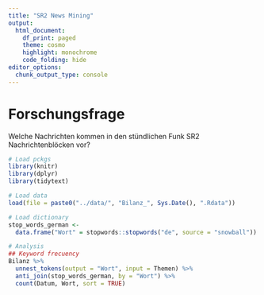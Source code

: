 ```yaml
---
title: "SR2 News Mining"
output:
  html_document:
    df_print: paged
    theme: cosmo
    highlight: monochrome
    code_folding: hide
editor_options: 
  chunk_output_type: console
---
```


# Forschungsfrage
Welche Nachrichten kommen in den stündlichen Funk SR2 Nachrichtenblöcken vor? 

```r
# Load pckgs
library(knitr)
library(dplyr)
library(tidytext)

# Load data
load(file = paste0("../data/", "Bilanz_", Sys.Date(), ".Rdata"))

# Load dictionary
stop_words_german <-
  data.frame("Wort" = stopwords::stopwords("de", source = "snowball"))

# Analysis
## Keyword frecuency
Bilanz %>%
  unnest_tokens(output = "Wort", input = Themen) %>% 
  anti_join(stop_words_german, by = "Wort") %>% 
  count(Datum, Wort, sort = TRUE)

```


